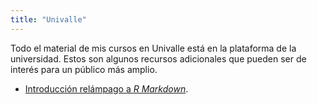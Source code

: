 ```yaml
---
title: "Univalle"
---
```

Todo el material de mis cursos en Univalle está en la plataforma de la universidad. Estos son algunos recursos adicionales que pueden ser de interés para un público más amplio.

- [Introducción relámpago a *R Markdown*](IntroRMD.html).





